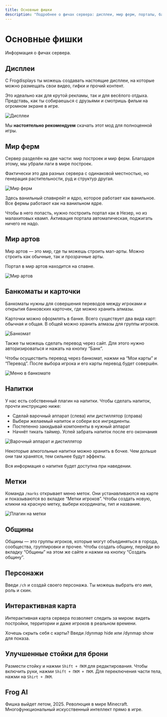 ```yaml
---
title: Основные фишки
description: "Подробнее о фичах сервера: дисплеи, мир ферм, порталы, банкоматы, напитки, персонажи и прочее"
---
```


# Основные фишки

Информация о фичах сервера.

## Дисплеи

С Frogdisplays ты можешь создавать настоящие дисплеи, на которые можно размещать свои видео, гифки и прочий контент.

Это идеально как для крутой рекламы, так и для весёлого отдыха. Представь, как ты собираешься с друзьями и смотришь фильм на огромном экране в игре.

![Дисплеи](/assets/features/displays.png)

Мы **настоятельно рекомендуем** скачать этот мод для полноценной игры.

<ButtonLink href="https://modrinth.com/mod/frogdisplays" text="Скачать мод" />
<ButtonLink href="/wiki/features/displays" text="Подробнее" />

## Мир ферм

Сервер разделён на две части: мир построек и мир ферм. Благодаря этому, мы убрали лаги в мире построек.

Фактически это два разных сервера с одинаковой местностью, но генерация растительности, руд и структур другая.

![Мир ферм](/assets/features/worldoffarms.png)

Здесь ванильный спавнрейт и ядро, которое работает как ванильное. Все фермы работают как на ванильном ядре.

Чтобы в него попасть, нужно построить портал как в Незер, но из малахитовых квамп. Активация портала автоматическая, поджигать ничего не надо.

## Мир артов

Мир артов — это мир, где ты можешь строить мап-арты. Можно строить как обычные, так и прозрачные арты.

Портал в мир артов находится на спавне.

![Мир артов](/assets/features/worldofarts.png)

## Банкоматы и карточки

Банкоматы нужны для совершения переводов между игроками и открытия банковских карточек, где можно хранить алмазы.

Карточки можно оформлять в банке. Всего существует два вида карт: обычная и общая. В общей можно хранить алмазы для группы игроков.

![Банкомат](/assets/features/atm.png)

Также ты можешь сделать перевод через сайт. Для этого нужно авторизироваться и нажать на кнопку “Банк”.

Чтобы осуществить перевод через банкомат, нажми на “Мои карты” и “Перевод”. После выбора игрока и его карты перевод будет совершён.

![Меню в банкомате](/assets/features/atmmenu.png)

## Напитки

У нас есть собственный плагин на напитки. Чтобы сделать напиток, прочти инструкцию ниже:

- Сделай варочный аппарат (слева) или дистиллятор (справа)
- Выбери желаемый напиток и собери все ингредиенты.
- Постепенно закидывай компоненты в нужный аппарат
- Начнёт тикать таймер. Успей забрать напиток после его окончания

![Варочный аппарат и дистиллятор](/assets/features/drinks.png)

Некоторые алкогольные напитки можно хранить в бочке. Чем дольше они там хранятся, тем сильнее будут эффекты.

Вся информация о напитке будет доступна при наведении.

## Метки

Команда `/marks` открывает меню меток. Они устанавливаются на карте и показываются во вкладке “Метки игроков”. Чтобы создать новую, кликни на красную метку, выбери координаты, тип и название.

![Плагин на метки](/assets/features/marks.png)

## Общины

Общины — это группы игроков, которые могут объединяться в города, сообщества, группировки и прочее. Чтобы создать общину, перейди во вкладку “Общины” на этом же сайте и нажми на кнопку “Создать общину”.

## Персонажи

Введи `/ch` и создай своего персонажа. Ты можешь выбрать его имя, роль и скин.

## Интерактивная карта

Интерактивная карта сервера позволяет следить за миром: видеть постройки, территории и даже игроков в реальном времени.

Хочешь скрыть себя с карты? Введи /dynmap hide или /dynmap show для показа.

## Улучшенные стойки для брони

Размести стойку и нажми `Shift + ПКМ` для редактирования. Чтобы включить руки, нажми `Shift + ПКМ + ПКМ`. Для переключения части тела, нажми на `Shirt + ЛКМ`.

## Frog AI

Фишка выйдет летом, 2025. Революция в мире Minecraft. Многофункциональный искусственный интеллект прямо в игре.
